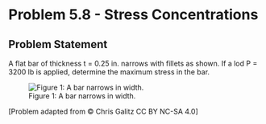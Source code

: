 # Problem 5.8 - Stress Concentrations {.unnumbered}

## Problem Statement

A flat bar of thickness t = 0.25 in. narrows with fillets as shown. If a lod P = 3200 lb is applied, determine the maximum stress in the bar.

![Figure 1: A bar narrows in width.](images/666.png){fig-alt="A flat bar of thickness t with fillets has a load of P applied. The bar has a maximum width of 2.25 in and narrows to 1.5 in. The filets have a radius of 0.25 in."}

\[Problem adapted from © Chris Galitz CC BY NC-SA 4.0\]